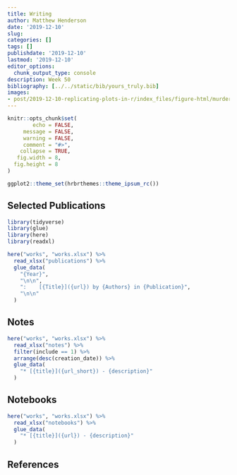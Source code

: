 ```yaml
---
title: Writing 
author: Matthew Henderson
date: '2019-12-10'
slug:
categories: []
tags: []
publishdate: '2019-12-10'
lastmod: '2019-12-10'
editor_options: 
  chunk_output_type: console
description: Week 50
bibliography: [../../static/bib/yours_truly.bib]
images:
- post/2019-12-10-replicating-plots-in-r/index_files/figure-html/murders-cover-1.png
---
```


```r
knitr::opts_chunk$set(
        echo = FALSE,
     message = FALSE,
     warning = FALSE,
     comment = "#>",
    collapse = TRUE,
   fig.width = 8,
  fig.height = 8
)

ggplot2::theme_set(hrbrthemes::theme_ipsum_rc())
```

## Selected Publications

```r
library(tidyverse)
library(glue)
library(here)
library(readxl)

here("works", "works.xlsx") %>%
  read_xlsx("publications") %>%
  glue_data(
    "{Year}",
    "\n\n",
    ":    [{Title}]({url}) by {Authors} in {Publication}",
    "\n\n"
  )
```

## Notes

```r
here("works", "works.xlsx") %>%
  read_xlsx("notes") %>%
  filter(include == 1) %>%
  arrange(desc(creation_date)) %>%
  glue_data(
    "* [{title}]({url_short}) - {description}"
  )
```

## Notebooks

```r
here("works", "works.xlsx") %>%
  read_xlsx("notebooks") %>%
  glue_data(
    "* [{title}]({url}) - {description}"
  )
```

## References
